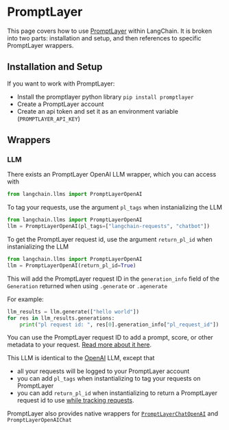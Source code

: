 # PromptLayer

This page covers how to use [PromptLayer](https://www.promptlayer.com) within LangChain.
It is broken into two parts: installation and setup, and then references to specific PromptLayer wrappers.

## Installation and Setup

If you want to work with PromptLayer:
- Install the promptlayer python library `pip install promptlayer`
- Create a PromptLayer account
- Create an api token and set it as an environment variable (`PROMPTLAYER_API_KEY`)

## Wrappers

### LLM

There exists an PromptLayer OpenAI LLM wrapper, which you can access with
```python
from langchain.llms import PromptLayerOpenAI
```

To tag your requests, use the argument `pl_tags` when instanializing the LLM
```python
from langchain.llms import PromptLayerOpenAI
llm = PromptLayerOpenAI(pl_tags=["langchain-requests", "chatbot"])
```

To get the PromptLayer request id, use the argument `return_pl_id` when instanializing the LLM
```python
from langchain.llms import PromptLayerOpenAI
llm = PromptLayerOpenAI(return_pl_id=True)
```
This will add the PromptLayer request ID in the `generation_info` field of the `Generation` returned when using `.generate` or `.agenerate`

For example:
```python
llm_results = llm.generate(["hello world"])
for res in llm_results.generations:
    print("pl request id: ", res[0].generation_info["pl_request_id"])
```
You can use the PromptLayer request ID to add a prompt, score, or other metadata to your request. [Read more about it here](https://magniv.notion.site/Track-4deee1b1f7a34c1680d085f82567dab9).

This LLM is identical to the [OpenAI](/docs/ecosystem/integrations/openai.html) LLM, except that
- all your requests will be logged to your PromptLayer account
- you can add `pl_tags` when instantializing to tag your requests on PromptLayer
- you can add `return_pl_id` when instantializing to return a PromptLayer request id to use [while tracking requests](https://magniv.notion.site/Track-4deee1b1f7a34c1680d085f82567dab9).


PromptLayer also provides native wrappers for [`PromptLayerChatOpenAI`](/docs/integrations/chat/promptlayer_chatopenai.html) and `PromptLayerOpenAIChat`
